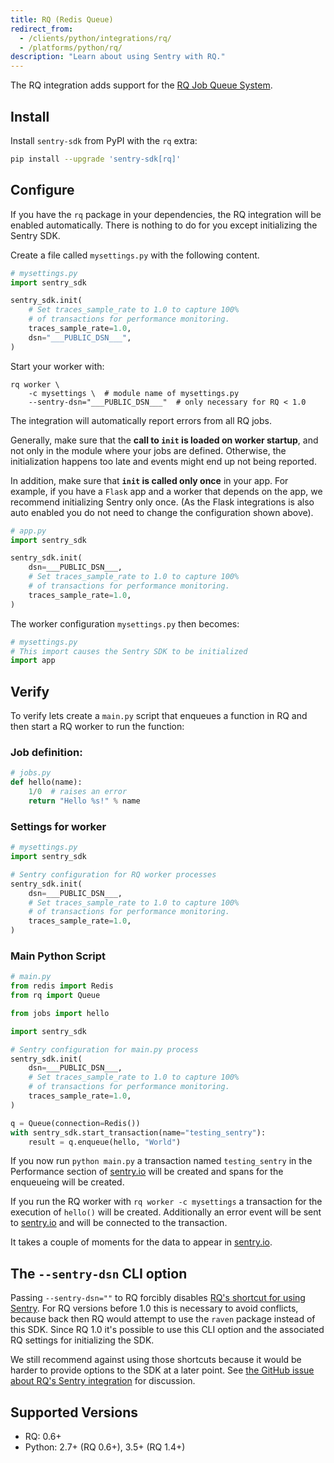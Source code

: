 ```yaml
---
title: RQ (Redis Queue)
redirect_from:
  - /clients/python/integrations/rq/
  - /platforms/python/rq/
description: "Learn about using Sentry with RQ."
---
```


The RQ integration adds support for the [RQ Job Queue System](https://python-rq.org/).

## Install

Install `sentry-sdk` from PyPI with the `rq` extra:

```bash
pip install --upgrade 'sentry-sdk[rq]'
```

## Configure

If you have the `rq` package in your dependencies, the RQ integration will be enabled automatically. There is nothing to do for you except initializing the Sentry SDK.

Create a file called `mysettings.py` with the following content.

<SignInNote />

```python {filename:mysettings.py}
# mysettings.py
import sentry_sdk

sentry_sdk.init(
    # Set traces_sample_rate to 1.0 to capture 100%
    # of transactions for performance monitoring.
    traces_sample_rate=1.0,
    dsn="___PUBLIC_DSN___",
)
```

Start your worker with:

```shell
rq worker \
    -c mysettings \  # module name of mysettings.py
    --sentry-dsn="___PUBLIC_DSN___"  # only necessary for RQ < 1.0
```

The integration will automatically report errors from all RQ jobs.

Generally, make sure that the **call to `init` is loaded on worker startup**, and not only in the module where your jobs are defined. Otherwise, the initialization happens too late and events might end up not being reported.

In addition, make sure that **`init` is called only once** in your app. For example, if you have a `Flask` app and a worker that depends on the app, we recommend initializing Sentry only once. (As the Flask integrations is also auto enabled you do not need to change the configuration shown above).

<SignInNote />

```python {filename:app.py}
# app.py
import sentry_sdk

sentry_sdk.init(
    dsn=___PUBLIC_DSN___,
    # Set traces_sample_rate to 1.0 to capture 100%
    # of transactions for performance monitoring.
    traces_sample_rate=1.0,
)
```

The worker configuration `mysettings.py` then becomes:

```python {filename:mysettings.py}
# mysettings.py
# This import causes the Sentry SDK to be initialized
import app
```

## Verify

To verify lets create a `main.py` script that enqueues a function in RQ and then start a RQ worker to run the function:

### Job definition:

```python {filename:jobs.py}
# jobs.py
def hello(name):
    1/0  # raises an error
    return "Hello %s!" % name
```

### Settings for worker

```python {filename:mysettings.py}
# mysettings.py
import sentry_sdk

# Sentry configuration for RQ worker processes
sentry_sdk.init(
    dsn=___PUBLIC_DSN___,
    # Set traces_sample_rate to 1.0 to capture 100%
    # of transactions for performance monitoring.
    traces_sample_rate=1.0,
)
```

### Main Python Script

```python {filename:main.py}
# main.py
from redis import Redis
from rq import Queue

from jobs import hello

import sentry_sdk

# Sentry configuration for main.py process
sentry_sdk.init(
    dsn=___PUBLIC_DSN___,
    # Set traces_sample_rate to 1.0 to capture 100%
    # of transactions for performance monitoring.
    traces_sample_rate=1.0,
)

q = Queue(connection=Redis())
with sentry_sdk.start_transaction(name="testing_sentry"):
    result = q.enqueue(hello, "World")
```

If you now run `python main.py` a transaction named `testing_sentry` in the Performance section of [sentry.io](https://sentry.io) will be created and spans for the enqueueing will be created.

If you run the RQ worker with `rq worker -c mysettings` a transaction for the execution of `hello()` will be created. Additionally an error event will be sent to [sentry.io](https://sentry.io) and will be connected to the transaction.

It takes a couple of moments for the data to appear in [sentry.io](https://sentry.io).

## The `--sentry-dsn` CLI option

Passing `--sentry-dsn=""` to RQ forcibly disables [RQ's shortcut for using Sentry](https://python-rq.org/patterns/sentry/). For RQ versions before 1.0 this is necessary to avoid conflicts, because back then RQ would attempt to use the `raven` package instead of this SDK. Since RQ 1.0 it's possible to use this CLI option and the associated RQ settings for initializing the SDK.

We still recommend against using those shortcuts because it would be harder to provide options to the SDK at a later point. See [the GitHub issue about RQ's Sentry integration](https://github.com/rq/rq/issues/1003) for discussion.

## Supported Versions

- RQ: 0.6+
- Python: 2.7+ (RQ 0.6+), 3.5+ (RQ 1.4+)
